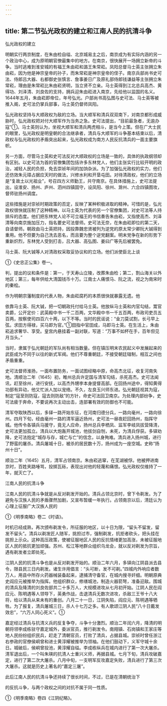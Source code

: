 ```yaml
---
---
---
```

title: 第二节弘光政权的建立和江南人民的抗清斗争
---



弘光政权的建立

明朝实行两京制度，在朱由检自缢、北京城易主之后，南京成为有实际内涵的另一个政治中心，成为原明朝官僚最集中的地方。在南京，很快展开一场拥立新帝的斗争。当时逃难到淮安城的有福王朱由崧和潞王朱常崧。凤阳总督马士英主张拥立朱由崧，因为他是神宗皇帝的孙子，而朱常崧是神宗皇帝的侄子。南京兵部尚书史可法、侍郎吕大器、右都御史张慎言、詹事姜日广及原礼部侍郎钱谦益等主张拥立朱常崧，理由是朱常崧比朱由崧贤明，当立贤不立亲。马士英得到江北总兵高杰、黄得功、刘泽清、刘良佐的支持，拥兵迎朱由崧进入南京，先给他以监国的名义。1644年五月，朱由崧即帝位，年号弘光。户部尚书高弘图与史可法、马士英等被推入阁，史可法仍掌兵部事，马士英仍督师凤阳。

弘光政权坚持与大顺政权为敌的立场。当大顺军和清兵双双南下，对南京都形成威胁时，弘光政权把对付大顺军作为当务之急。史可法提出，“目前最急者，无逾办寇”①。马士英则认为，坐视大顺军和清兵两虎相斗，是当今上策。但在广大士民的眼里，弘光政权是明皇朝的合法继承者，清兵与大顺军的斗争基本结束以后，清政权与弘光政权的矛盾突出起来，弘光政权成为南方人民反抗清兵的一面主要旗帜。

另一方面，尽管马士英和史可法反对大顺政权的立场是一致的，具体的执政纲领却有区别。以史可法为首的官僚集团包括许多东林党人，他们主张实行比较开明的政治，减轻人民的负担，免去崇祯年间的加饷杂派。为了加强弘光政权的实力，他们还仿效朱元璋占据应天时的做法，兴修水利和开垦屯田。对待清政权，他们的立场是“复故土以光祖业”，号召四方义师勤王，共守南京。在具体措施上，史可法提出，设淮安、扬州、庐州、泗州四镇固守，设凤阳、徐州、滁州、六合四镇图攻，督师驻扬州调度。

这些措施是对崇祯时期政策的否定，反映了某种积极进取的精神。可惜的是，弘光政权很快就压制了这种精神。以马士英为代表的另一个官僚集团，对史可法等人持排斥的态度。他们把东林党人论不可立福王的书信奏告朱由崧，又指使高杰、刘泽清等向南京施加压力，指名要史可法督师。史可法无奈，在朱由崧即位的第二天，自请督师。朝政由马士英把持，因投靠魏忠贤被列为逆党的原太常少卿阮大铖得到重用。他不但要为自己洗去恶名，而且要为整个逆党翻案。明末党争在新的形势下重新炽烈，东林党人受到打击，吕大器、高弘图、姜曰广等先后被罢免。

马士英、阮大铖等人对清政权采取妥协议和的立场。他们派使臣北上谈

①《史忠正公集》卷一。

判，提出的议和条件是：第一，于天寿山立陵，改葬朱由检；第二，割山海关以外地区；第三，每年供给大清国钱币十万。江南士人痛恨马、阮之流，视之为南宋时的秦桧。

作为明朝宗藩制度的代表人物，朱由崧腐朽的本质很快就暴露无遗。他

依靠马士英、阮大铖，把一切朝政托付给马士英。他放纵马士英和内官勾结，鬻官卖爵，公开定价：武英殿中书一千二百两，文华殿中书一千五百两，布政司吏员五百两，按察使司四百六十两，以下不等。当时的民谣说：“金刀莫试割，长弓早上弦。求田方得禄，买马即为官。”①田指中官田成，马即马士英。在生活上，朱由崧追求奢华、享受。皇宫内悬挂着一副对联，写道：“万事不如杯在手，百年但见月当头。”

当时，隶属于弘光朝廷的军队尚有相当数量。但在镇压明末农民起义中发展起来的武臣成为不同于以往的新式军阀。他们不尊重朝廷，不接受朝廷辖制，相互之间也矛盾重重。

史可法督师淮扬，一面布置防务，一面试图经略中原，命高杰北征，收复河南失地。清顺治二年（1645）初，睢州总兵许定国与清军勾结，杀死高杰。史可法闻讯，赶至徐州，进行安抚，以高杰外甥李本身提督高部。在回扬州途中，得知黄得功部有异动，他又忙派人加以宠络。不久，左良玉兴师东进。弘光朝廷视其为寇，制定“寇至则防寇，寇去则防敌”的方针，命史可法回卫南京。为处理内部纷争，史可法疲于奔命，不要说再次主动出击，连部署有效的防御也不可能。

清军夺取陕西以后，多铎一路开始东征，在河南归德分兵，一路向毫州，一路向徐州。四月下旬，经由毫州一路的清军逼近扬州，史可法一昼夜赶回扬州，指挥守城。他传令各镇兵马援守，竟无人应命，扬州总兵李栖凤、监军李岐凤拔营降清，史可法更加孤立。清兵以大炮轰开城池，他拔剑自刎，未死，为清兵俘获。多铎劝降，史可法抱定“城存与存，城亡与亡”的信念，以身殉难。清兵进入扬州城，进行了野蛮的屠杀。清兵屠城十日，被杀的居民数十万，扬州成为一座空城。史称“扬州十日”。

顺治二年（1645）五月，清军占领南京。朱由崧逃窜，在芜湖被俘。他被押进南京时，百姓夹路唾骂，投掷瓦砾，表现出对他的轻蔑和痛恨。弘光政权仅维持了一年，就灭亡了。

江南人民的抗清斗争

江南人民的抗清斗争就是从反对剃发开始的。清兵占领北京时，曾下令剃发。为了避免与汉族人民的矛盾骤然加剧，又宣布暂缓一年执行。占领南京以后，清廷认为心理上征服广大汉族人民的

①《明季南略》卷二《时语》。

时机已经成熟，再次颁布剃发令，所征服的地区，以十日为限，“留头不留发，留发不留头”。清兵以剃发匠人随军，挑担过市，强制剃发，抗拒者砍头，把头挂在挑担上示众。这种高压政策，使被征服地区人民的反抗情绪更加高涨，未被征服地区人民的抵抗更加顽强。苏州、松江等地群众组织乌龙会，就以反对剃发为宗旨，遇有剃发者立即处死。

江阴人民的抗清斗争也是从反对剃发开始的。顺治二年六月，多铎向江阴县派去县令，限县民三日内剃发。诸生许用倡言：“头可断，发不可剃。”四城内外响应者数万人，用县中所存火药器械装备起来，逮捕清守备官，在城内搜寻奸细。明朝原典史阎应元被推举为指挥。他组织群众，修缮城池，制造火器箭弩，准备迎敌。围城的清兵及降清的刘良佐部共二十多万人，大规模进攻从七月初开始。江阴人民在阎应元、陈明遇等人领导下，英勇作战，击退清兵无数次进攻，杀敌三王爷十八大将，给以清兵从来未有的重创。八月二十一日，江阴失陷，阎应元、陈明遇等牺牲。为了报复，清兵屠城三日，杀人十七万之多。有人歌颂江阴人民“八十日戴发效忠”，“六万人同心死义”。①

嘉定经过清兵与抗清义兵的反复争夺，斗争十分激烈。顺治二年闰六月，降清的明朝将领李成栋驻守嘉定城外，委派官员，推行剃发令。南翔镇、石岗镇和王家庄等地人民纷纷组织民兵，赶走了清朝官员，打败了清兵，占据县城。崇祯时曾任浙江右参政的官僚侯峒曾和进士黄淳耀被推举为领袖。在他们鼓动下，义军守城十余日。城破后，侯峒曾投池，黄淳耀自缢。李成栋纵兵在城内进行了第一次大屠杀。清军退出后，一个叫朱瑛的抗清人士重兴义师，再据县城。七月下旬，清兵攻破嘉定，进行了第二次大屠杀。八月中旬，一支明军反攻嘉定失败，清兵进行了第三次大屠杀。这就是历史上著名的“嘉定三屠”。

此后江南人民的抗清斗争还持续了很长时间，不过，已是在清朝统治下

的反抗斗争，与两个政权之间的对抗不属于同一性质。

①《明季南略》卷四《江阴纪略》。